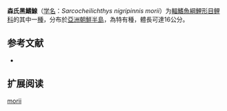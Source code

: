 {{Speciesbox
| name = 森氏黑鰭鰁
| status = NE
| status_system = IUCN3.1
| image = 
| genus = Sarcocheilichthys
| species = nigripinnis
| authority = Jordan & Hubbs, 1925
| synonyms = *''Sarcocheilichthys morii''<br /><small>Jordan & Hubbs, 1925</small>
}}

'''森氏黑鰭鰁'''（[[学名|学名]]：''Sarcocheilichthys nigripinnis morii''）为[[輻鰭魚綱|輻鰭魚綱]][[鯉形目|鯉形目]][[鲤科|鲤科]]的其中一[[種|種]]，分布於[[亞洲|亞洲]][[朝鮮半島|朝鮮半島]]，為特有種，體長可達16公分。

== 参考文献 ==
*{{FishBase_species|genus=Sarcocheilichthys nigripinnis|species=morii|year=2011|month=12}}

== 扩展阅读 ==
{{refbegin}}
{{wikispecies-inline|Sarcocheilichthys nigripinnis morii|森氏黑鰭鰁}}
{{refend}}
{{Taxonbar|from=Q14310945}}

[[Category:鳈属|morii]]


{{鯉形目小作品}}